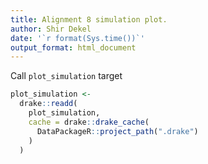 ```yaml
---
title: Alignment 8 simulation plot.
author: Shir Dekel
date: '`r format(Sys.time())`'
output_format: html_document
---
```


Call `plot_simulation` target

```r
plot_simulation <-
  drake::readd(
    plot_simulation,
    cache = drake::drake_cache(
      DataPackageR::project_path(".drake")
    )
  )
```

